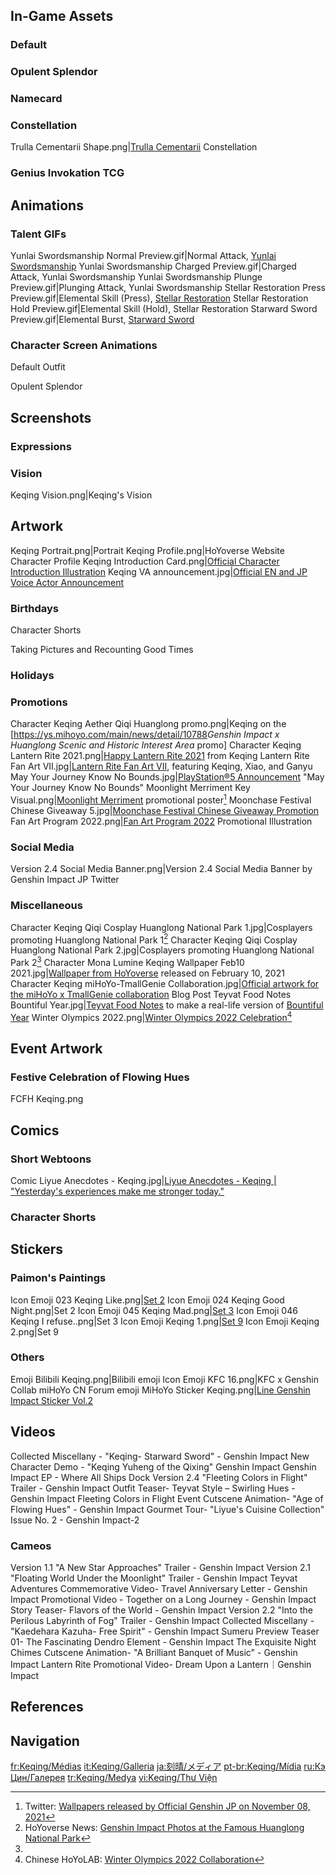 {{CharacterTabs}}
{{TOC limit}}
==In-Game Assets==
===Default===
{{Assets}}

===Opulent Splendor===
{{Assets/Outfit|Opulent Splendor}}

===Namecard===
{{Assets/Namecard|Lightning Stiletto|Keqing}}

===Constellation===
<gallery>Trulla Cementarii Shape.png|[[Trulla Cementarii]] Constellation</gallery>

===Genius Invokation TCG===
{{Genius Invokation TCG Cards by Featured Gallery}}

==Animations==
===Talent GIFs===
<gallery>
Yunlai Swordsmanship Normal Preview.gif|Normal Attack, [[Yunlai Swordsmanship]]
Yunlai Swordsmanship Charged Preview.gif|Charged Attack, Yunlai Swordsmanship
Yunlai Swordsmanship Plunge Preview.gif|Plunging Attack, Yunlai Swordsmanship
Stellar Restoration Press Preview.gif|Elemental Skill (Press), [[Stellar Restoration]]
Stellar Restoration Hold Preview.gif|Elemental Skill (Hold), Stellar Restoration
Starward Sword Preview.gif|Elemental Burst, [[Starward Sword]]
</gallery>

===Character Screen Animations===
;Default Outfit
{{Preview/CharacterAnimations}}

;Opulent Splendor
{{Preview/CharacterAnimations|Opulent Splendor}}

==Screenshots==
===Expressions===
{{Character Expression|Keqing|Default|Happy|Disappointed}}

===Vision===
<gallery>Keqing Vision.png|Keqing's Vision</gallery>

==Artwork==
<!--keep images in chronological order-->
<gallery>
Keqing Portrait.png|Portrait
Keqing Profile.png|HoYoverse Website Character Profile
Keqing Introduction Card.png|[https://twitter.com/GenshinImpact/status/1304963006779002881 Official Character Introduction Illustration]
Keqing VA announcement.jpg|[https://twitter.com/GenshinImpact/status/1326358990100467712 Official EN and JP Voice Actor Announcement]
</gallery>

===Birthdays===
{{Files by Character Gallery|Keqing Birthday Artwork|character = Keqing|not1=Character Shorts|not2=Taking Pictures and Recounting Good Times Images}}

;Character Shorts
{{Files by Character Gallery|Keqing Birthday Artwork|character = Keqing|not1=Character Birthday Artwork|not2=Taking Pictures and Recounting Good Times Images}}

;Taking Pictures and Recounting Good Times
{{Main|Taking Pictures and Recounting Good Times/Story/Keqing}}
{{Files by Character Gallery|Keqing Birthday Artwork|character = Keqing|not1=Character Shorts|not2=Character Birthday Artwork}}

===Holidays===
{{Files by Character Gallery|Holiday Artwork}}

===Promotions===
<gallery>
Character Keqing Aether Qiqi Huanglong promo.png|Keqing on the [https://ys.mihoyo.com/main/news/detail/10788''Genshin Impact x Huanglong Scenic and Historic Interest Area'' promo]
Character Keqing Lantern Rite 2021.png|[https://twitter.com/GenshinImpact/status/1361525713388601350 Happy Lantern Rite 2021] from Keqing
Lantern Rite Fan Art VII.jpg|[https://twitter.com/GenshinImpact/status/1362250487437918210 Lantern Rite Fan Art VII], featuring Keqing, Xiao, and Ganyu
May Your Journey Know No Bounds.jpg|[https://twitter.com/GenshinImpact/status/1387165515198599175 PlayStation®5 Announcement] "May Your Journey Know No Bounds"
Moonlight Merriment Key Visual.png|[[Moonlight Merriment]] promotional poster<ref>Twitter: [https://twitter.com/Genshin_7/status/1457558498816901122 Wallpapers released by Official Genshin JP on November 08, 2021]</ref>
Moonchase Festival Chinese Giveaway 5.jpg|[https://bbs.mihoyo.com/ys/article/10324659 Moonchase Festival Chinese Giveaway Promotion]
Fan Art Program 2022.png|[https://www.hoyolab.com/article/1943442 Fan Art Program 2022] Promotional Illustration <!--2022-01-15-->
</gallery>

===Social Media===
<gallery>
Version 2.4 Social Media Banner.png|Version 2.4 Social Media Banner by Genshin Impact JP Twitter
</gallery>

===Miscellaneous===
<gallery>
Character Keqing Qiqi Cosplay Huanglong National Park 1.jpg|Cosplayers promoting Huanglong National Park 1<ref name="cosplay MHY news">HoYoverse News: [https://genshin.hoyoverse.com/en/news/detail/6050 Genshin Impact Photos at the Famous Huanglong National Park]</ref> <!--2020-10-22-->
Character Keqing Qiqi Cosplay Huanglong National Park 2.jpg|Cosplayers promoting Huanglong National Park 2<ref name="cosplay MHY news" />
Character Mona Lumine Keqing Wallpaper Feb10 2021.jpg|[https://twitter.com/GenshinImpact/status/1359355005577224196 Wallpaper from HoYoverse] released on February 10, 2021
Character Keqing miHoYo-TmallGenie Collaboration.jpg|[https://bbs.mihoyo.com/ys/article/8714354 Official artwork for the miHoYo x TmallGenie collaboration] <!--2021-08-20-->
Blog Post Teyvat Food Notes Bountiful Year.jpg|[[Teyvat Food Notes]] to make a real-life version of [[Bountiful Year]]<!--2022-01-31-->
Winter Olympics 2022.png|[https://twitter.com/GenshinImpact/status/1492084726882045961 Winter Olympics 2022 Celebration]<ref>Chinese HoYoLAB: [https://t.bilibili.com/625928209937638751 Winter Olympics 2022 Collaboration]</ref> <!--2022-02-11-->
</gallery>

==Event Artwork==
===Festive Celebration of Flowing Hues===
{{Main|Festive Celebration of Flowing Hues}}
<gallery>
FCFH Keqing.png
</gallery>

==Comics==
===Short Webtoons===
<gallery>
Comic Liyue Anecdotes - Keqing.jpg|[https://twitter.com/GenshinImpact/status/1361525715372363776 Liyue Anecdotes - Keqing <nowiki>|</nowiki> "Yesterday's experiences make me stronger today."]
</gallery>

===Character Shorts===
{{Files by Character Gallery|Character Shorts|character = Keqing|not1=Keqing Birthday Artwork}}

==Stickers==
===Paimon's Paintings===
{{Main|Paimon's Paintings}}
<gallery>
Icon Emoji 023 Keqing Like.png|[[Paimon's Paintings#Set 2|Set 2]]
Icon Emoji 024 Keqing Good Night.png|Set 2
Icon Emoji 045 Keqing Mad.png|[[Paimon's Paintings#Set 3|Set 3]]
Icon Emoji 046 Keqing I refuse..png|Set 3
Icon Emoji Keqing 1.png|[[Paimon's Paintings#Set 9|Set 9]]
Icon Emoji Keqing 2.png|Set 9
</gallery>

===Others===
<gallery>
Emoji Bilibili Keqing.png|Bilibili emoji
Icon Emoji KFC 16.png|KFC x Genshin Collab miHoYo CN Forum emoji
MiHoYo Sticker Keqing.png|[https://store.line.me/stickershop/product/14369332/en Line Genshin Impact Sticker Vol.2]
</gallery>

==Videos==
<gallery>
Collected Miscellany - "Keqing- Starward Sword" - Genshin Impact
New Character Demo - "Keqing Yuheng of the Qixing" Genshin Impact
Genshin Impact EP - Where All Ships Dock
Version 2.4 "Fleeting Colors in Flight" Trailer - Genshin Impact
Outfit Teaser- Teyvat Style – Swirling Hues - Genshin Impact
Fleeting Colors in Flight Event Cutscene Animation- "Age of Flowing Hues" - Genshin Impact
Gourmet Tour- "Liyue's Cuisine Collection" Issue No. 2 - Genshin Impact-2
</gallery>

===Cameos===
<!--chronological order-->
<gallery>
Version 1.1 "A New Star Approaches" Trailer - Genshin Impact
Version 2.1 "Floating World Under the Moonlight" Trailer - Genshin Impact
Teyvat Adventures Commemorative Video- Travel Anniversary Letter - Genshin Impact
Promotional Video - Together on a Long Journey - Genshin Impact
Story Teaser- Flavors of the World - Genshin Impact
Version 2.2 "Into the Perilous Labyrinth of Fog" Trailer - Genshin Impact
Collected Miscellany - "Kaedehara Kazuha- Free Spirit" - Genshin Impact
Sumeru Preview Teaser 01- The Fascinating Dendro Element - Genshin Impact
The Exquisite Night Chimes Cutscene Animation- "A Brilliant Banquet of Music" - Genshin Impact
Lantern Rite Promotional Video- Dream Upon a Lantern｜Genshin Impact
</gallery>

==References==
{{Reflist}}

==Navigation==
{{Character Navbox|link type=media}}

[[fr:Keqing/Médias]]
[[it:Keqing/Galleria]]
[[ja:刻晴/メディア]]
[[pt-br:Keqing/Mídia]]
[[ru:Кэ Цин/Галерея]]
[[tr:Keqing/Medya]]
[[vi:Keqing/Thư Viện]]
